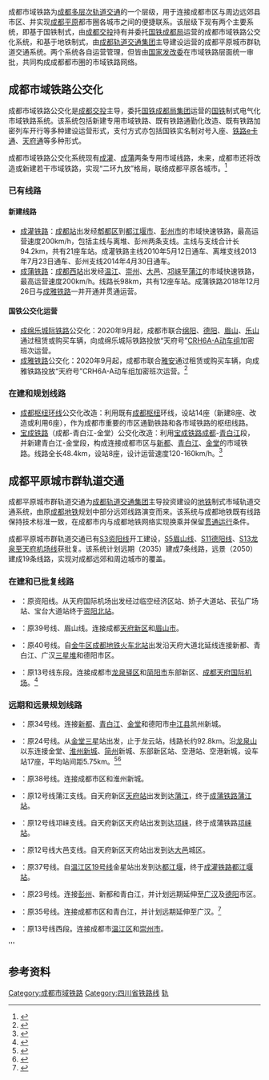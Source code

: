 {{NoteTA |G1=Railway |G2=Transport}}
{{about|成都的市域铁路系统|成都的地铁系统|成都地铁|成都市境内其他制式的轨道交通线路|成都的轨道交通系统}}
成都市域铁路为[[成都的轨道交通系统|成都多层次轨道交通]]的一个层级，用于连接成都市区与周边远郊县市区、并实现[[成都平原|成都平原]]都市圈各城市之间的便捷联系。该层级下现有两个主要系统，即基于国铁制式，由[[成都交投|成都交投]]持有并委托[[中国铁路成都局集团|国铁成都局]]运营的成都市域铁路公交化系统，和基于地铁制式，由[[成都轨道交通集团|成都轨道交通集团]]主导建设运营的成都平原城市群轨道交通系统。两个系统各自运营管理，但皆由[[国家发改委|国家发改委]]在市域铁路层面统一审批，共同构成成都都市圈的市域铁路网络。

==成都市域铁路公交化==
{{main|成都市域铁路公交化}}
成都市域铁路公交化是[[成都交投|成都交投]]主导，委托[[中国铁路成都局集团|国铁成都局集团]]运营的[[國鐵|国铁]]制式电气化市域铁路系统。该系统包括新建专用市域铁路、既有铁路通勤化改造、既有铁路加密列车开行等多种建设运营形式，支付方式亦包括国铁实名制对号入座、[[铁路e卡通|铁路e卡通]]、[[天府通|天府通]]等多种形式。

成都市域铁路公交化系统现有[[成灌铁路|成灌]]、[[成蒲铁路|成蒲]]两条专用市域线路，未来，成都市还将改造或新建若干市域铁路，实现“二环九放”格局，联络成都平原各城市。<ref>{{Cite web|title=多条铁路纳入规划！ 成都铁路将实现公交化|url=https://m.gmw.cn/2021-08/13/content_1302484401.htm?source=sohu?source=sohu|access-date=2022-01-24|work=m.gmw.cn|archive-date=2022-01-24|archive-url=https://web.archive.org/web/20220124104547/https://m.gmw.cn/2021-08/13/content_1302484401.htm?source=sohu%3Fsource%3Dsohu}}</ref>

=== 已有线路 ===

==== 新建线路 ====

* [[成灌铁路|成灌铁路]]：[[成都站|成都站]]出发经[[郫都区|郫都区]]到[[都江堰市|都江堰市]]、[[彭州市|彭州市]]的市域快速铁路，最高运营速度200km/h，包括主线与离堆、彭州两条支线。主线与支线合计长94.2km，共有21座车站。成灌铁路主线2010年5月12日通车、离堆支线2013年7月23日通车、彭州支线2014年4月30日通车。
* [[成蒲铁路|成蒲铁路]]：[[成都西站|成都西站]]出发经[[温江区|温江]]、[[崇州市|崇州]]、[[大邑县|大邑]]、[[邛崃市|邛崃]]至[[蒲江县|蒲江]]的市域快速铁路，最高运营速度200km/h。线路长98km，共有12座车站。成蒲铁路2018年12月26日与[[成雅铁路|成雅铁路]]一并开通并贯通运营。

==== 国铁公交化运营 ====

* [[成绵乐客运专线|成绵乐城际铁路]]公交化：2020年9月起，成都市联合[[绵阳市|绵阳]]、[[德阳市|德阳]]、[[眉山市|眉山]]、[[乐山市|乐山]]通过租赁或购买车辆，向成绵乐城际铁路投放“天府号”[[和谐号CRH6型电力动车组|CRH6A-A动车组]]加密班次运营。
* [[成雅铁路|成雅铁路]]公交化：2020年9月起，成都市联合[[雅安市|雅安]]通过租赁或购买车辆，向成雅铁路投放“天府号”CRH6A-A动车组加密班次运营。<ref>{{Cite web|title=成都平原铁路公交化 下好“先手棋” 串起区域协同发展“大动脉”---四川日报电子版|url=https://epaper.scdaily.cn/shtml/scrb/20210125/248950.shtml|access-date=2022-01-24|work=epaper.scdaily.cn|archive-date=2022-01-24|archive-url=https://web.archive.org/web/20220124103722/https://epaper.scdaily.cn/shtml/scrb/20210125/248950.shtml}}</ref>

=== 在建和规划线路 ===

* [[成都枢纽环线|成都枢纽环线]]公交化改造：利用既有[[成都铁路枢纽|成都枢纽]]环线，设站14座（新建8座、改造或利用6座），作为成都市重要的市区通勤铁路和各市域铁路的枢纽线路。
* [[宝成铁路|宝成铁路]]（成都-青白江-金堂）公交化改造：利用[[宝成铁路|宝成铁路]][[成都站|成都]]-[[青白江站|青白江]]段，并新建青白江-金堂段，构成连接成都市区与[[新都区|新都]]、[[青白江区|青白江]]、[[金堂县|金堂]]的市域铁路。线路全长48.4km，设站8座，设计运营速度120-160km/h。<ref name=":0">{{Cite web|title=成渝地区双城经济圈多层次轨道交通规划|url=https://www.ndrc.gov.cn/xwdt/tzgg/202112/P020211222663486790841.pdf|author=国家发展改革委|date=2021-12-10|format=PDF|language=中文|access-date=2022-01-24|archive-date=2021-12-27|archive-url=http://www.freezepage.com/1640605487KGSGEFEWEM}}</ref>

== 成都平原城市群轨道交通 ==
{{main|成都平原城市群轨道交通}}
成都平原城市群轨道交通为[[成都轨道交通集团|成都轨道交通集团]]主导投资建设的[[地鐵|地铁]]制式市域轨道交通系统，由原[[成都地铁|成都地铁]]规划中部分远郊线路演变而来。该系统与成都地铁既有线路保持技术标准一致，在成都市内与成都地铁网络实现换乘并保留[[直通運行|贯通运行]]条件。

成都平原城市群轨道交通已有[[成都市域铁路S3线|S3资阳线]]开工建设，[[成都市域铁路S5线|S5眉山线]]、[[成都市域铁路S11线|S11德阳线]]、[[成都市域铁路S13线|S13龙泉至天府机场线]]获批复。该系统计划远期（2035）建成7条线路，远景（2050）建成19条线路，实现对成都远郊和周边城市的覆盖。

=== 在建和已批复线路 ===

* {{成都地铁路线链接|S3}}：原资阳线。从天府国际机场出发经过临空经济区站、娇子大道站、苌弘广场站、宝台大道站终于[[资阳北站|资阳北站]]。
* {{成都地铁路线链接|S5}}：原39号线、眉山线。连接成都[[四川天府新区|天府新区]]和[[眉山市|眉山市]]。
* {{成都地铁路线链接|S11}}：原40号线。自[[金牛区|金牛区]][[成都地铁|成都地铁]][[火车北站站_(成都市)|火车北站]]出发沿天府大道北延线连接新都、青白江、广汉[[三星堆遗址|三星堆]]和德阳市区。
* {{成都地铁路线链接|S13}}：原13号线东段。连接成都市[[龙泉驿区|龙泉驿区]]和[[简阳市|简阳市]]东部新区、[[成都天府国际机场|成都天府国际机场]]。<ref name=":0">{{Cite web|title=成渝地区双城经济圈多层次轨道交通规划|url=https://www.ndrc.gov.cn/xwdt/tzgg/202112/P020211222663486790841.pdf|author=国家发展改革委|date=2021-12-10|format=PDF|language=中文}}</ref>

=== 远期和远景规划线路 ===
* {{成都地铁路线链接|S1}}：原34号线。连接[[新都区|新都]]、[[青白江区|青白江]]、[[金堂县|金堂]]和德阳市[[中江县|中江县]]凯州新城。
* {{成都地铁路线链接|S2}}：原24号线。从[[金堂县|金堂]][[三星镇_(金堂县)|三星]]站出发，止于龙云站，线路长约92.8km。沿[[龙泉山_(成都)|龙泉山]]以东连接金堂、[[淮口镇|淮州新城]]、[[简阳市|简州]]新城、东部新区站、空港站、空港新城，设车站17座，平均站间距5.75km。<ref>{{cite web |title=成都市“十四五”城市建设规划环境影响评价公众参与第二次公示 |url=http://cdzj.chengdu.gov.cn/cdzj/c131969/2021-12/30/content_76bc76d4e9c94eec87b06ec75622543b.shtml |website=成都市住房和城乡建设局 |accessdate=2022-01-11 |date=2021-12-30}}</ref><ref>{{cite web |author1=成都市住房和城乡建设局 |author2=四川中蓉圣泰环境科技有限公司 |title=成都市“十四五”城市建设规划环境影响报告书（征求意见稿） |url=http://cdzj.chengdu.gov.cn/cdzj/c131969/2021-12/30/76bc76d4e9c94eec87b06ec75622543b/files/a4e501bda80d457f8b3bfc33a41d6118.doc |accessdate=2022-01-11 |archive-date=2022-01-11 |archive-url=https://web.archive.org/web/20220111091939/http://cdzj.chengdu.gov.cn/cdzj/c131969/2021-12/30/76bc76d4e9c94eec87b06ec75622543b/files/a4e501bda80d457f8b3bfc33a41d6118.doc }}</ref>
* {{成都地铁路线链接|S4}}：原38号线。连接成都市区和淮州新城。
* {{成都地铁路线链接|S6}}：原12号线蒲江支线。自天府新区[[天府站|天府站]]出发到达[[蒲江县|蒲江]]，终于[[成蒲铁路|成蒲铁路]][[蒲江站|蒲江站]]。
* {{成都地铁路线链接|S7}}：原12号线邛崃支线。自天府新区天府站出发到达[[邛崃市|邛崃]]，终于成蒲铁路[[邛崃站|邛崃站]]。
* {{成都地铁路线链接|S8}}：原12号线大邑支线。自天府新区天府站出发到达[[大邑县|大邑]]城区。
* {{成都地铁路线链接|S9}}：原37号线。自[[温江区|温江区]][[成都地铁19号线|19号线]]金星站出发到达[[都江堰市|都江堰]]，终于[[成灌铁路|成灌铁路]][[都江堰站|都江堰站]]。
* {{成都地铁路线链接|S10}}：原23号线。连接[[彭州市|彭州]]、新都和青白江，并计划远期延伸至[[广汉市|广汉]]及[[德阳市|德阳]]市区。
* {{成都地铁路线链接|S12}}：原35号线。连接成都市区和青白江，并计划远期延伸至广汉。<ref>{{Cite web|title=网友留言：建议将3号线延伸至青白江及金堂|url=https://ly.scol.com.cn/thread?tid=2765736&display=4&typeid=5&act=type&page=4|accessdate=|author=成都轨道交通集团有限公司|date=2018-11-08|format=|publisher=问政四川|language=中文}}</ref>
* {{成都地铁路线链接|S19}}：原13号线西段。连接成都市[[温江区|温江区]]和[[崇州市|崇州市]]。
'''

==参考资料==
{{reflist}}

{{成都市域铁路}}
{{中华人民共和国的市郊铁路}}
[[Category:成都市域铁路|Category:成都市域铁路]]
[[Category:四川省铁路线|Category:四川省铁路线]]
[[Category:成都交通|轨]]